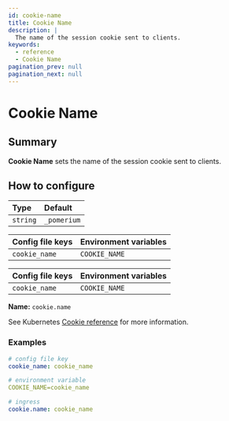 ```yaml
---
id: cookie-name
title: Cookie Name
description: |
  The name of the session cookie sent to clients.
keywords:
  - reference
  - Cookie Name
pagination_prev: null
pagination_next: null
---
```



# Cookie Name

## Summary

**Cookie Name** sets the name of the session cookie sent to clients.

## How to configure

| **Type** | **Default** |
| :--- | :--- |
| `string` | `_pomerium` |

<Tabs>
<TabItem value="Core" label="Core">

| **Config file keys** | **Environment variables** |
| :--- | :--- |
| `cookie_name` | `COOKIE_NAME` |


</TabItem>
<TabItem value="Enterprise" label="Enterprise">

| **Config file keys** | **Environment variables** |
| :--- | :--- |
| `cookie_name` | `COOKIE_NAME` |

</TabItem>
<TabItem value="Kubernetes" label="Kubernetes">

**Name:** `cookie.name` <br/>

See Kubernetes [Cookie reference](/docs/deploying/k8s/reference#cookie) for more information.

</TabItem>
</Tabs>

### Examples

```yaml
# config file key
cookie_name: cookie_name

# environment variable
COOKIE_NAME=cookie_name

# ingress
cookie.name: cookie_name
```
